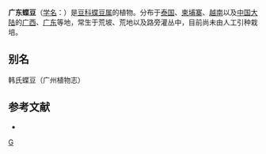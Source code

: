 {{Speciesbox
| taxon = Clitoria hanceana
| binomial_authority = Hemsl.
}}

'''广东蝶豆'''（[[学名|学名]]：{{lang|la|''Clitoria hanceana''}}）是[[豆科|豆科]][[蝶豆属|蝶豆属]]的植物。分布于[[泰国|泰国]]、[[柬埔寨|柬埔寨]]、[[越南|越南]]以及[[中国大陆|中国大陆]]的[[广西|广西]]、[[广东|广东]]等地，常生于荒坡、荒地以及路旁灌丛中，目前尚未由人工引种栽培。

== 别名 ==
韩氏蝶豆（广州植物志）

== 参考文献 ==
<div class="references-small">
* {{cite web| url =http://www.bioinfo.cn/db05/KmzwSpecies.php?action=view&id=15970| title =广东蝶豆| work =《中国高等植物数据库全库》| publisher =中国科学院微生物研究所| author =昆明植物研究所| accessdate =2009-02-25| deadurl =yes| archiveurl =https://web.archive.org/web/20160305053450/http://www.bioinfo.cn/db05/KmzwSpecies.php?action=view&id=15970| archivedate =2016-03-05}}
</div>
{{Taxonbar|from=Q11061793}}

[[Category:蝶豆属|G]]